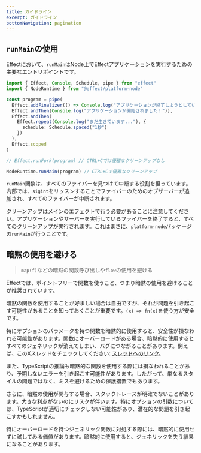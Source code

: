 ```yaml
---
title: ガイドライン
excerpt: ガイドライン
bottomNavigation: pagination
---
```


## `runMain`の使用

Effectにおいて、`runMain`はNode上でEffectアプリケーションを実行するための主要なエントリポイントです。

```ts
import { Effect, Console, Schedule, pipe } from "effect"
import { NodeRuntime } from "@effect/platform-node"

const program = pipe(
  Effect.addFinalizer(() => Console.log("アプリケーションが終了しようとしています！")),
  Effect.andThen(Console.log("アプリケーションが開始されました！")),
  Effect.andThen(
    Effect.repeat(Console.log("まだ生きています..."), {
      schedule: Schedule.spaced("1秒")
    })
  ),
  Effect.scoped
)

// Effect.runFork(program) // CTRL+Cでは優雅なクリーンアップなし

NodeRuntime.runMain(program) // CTRL+Cで優雅なクリーンアップ
```

`runMain`関数は、すべてのファイバーを見つけて中断する役割を担っています。内部では、`sigint`をリッスンすることでファイバーのためのオブザーバーが追加され、すべてのファイバーが中断されます。

クリーンアップはメインのエフェクトで行う必要があることに注意してください。アプリケーションやサーバーを実行しているファイバーを終了すると、すべてのクリーンアップが実行されます。これはまさに、`platform-node`パッケージの`runMain`が行うことです。

## 暗黙の使用を避ける

> `map(f)`などの暗黙の関数呼び出しや`flow`の使用を避ける

Effectでは、ポイントフリーで関数を使うこと、つまり暗黙の使用を避けることが推奨されています。

暗黙の関数を使用することが好ましい場合は自由ですが、それが問題を引き起こす可能性があることを知っておくことが重要です。`(x) => fn(x)`を使う方が安全です。

特にオプションのパラメータを持つ関数を暗黙的に使用すると、安全性が損なわれる可能性があります。関数にオーバーロードがある場合、暗黙的に使用するとすべてのジェネリックが消えてしまい、バグにつながることがあります。例えば、このXスレッドをチェックしてください: [スレッドへのリンク](https://twitter.com/MichaelArnaldi/status/1670715270845935616)。

また、TypeScriptの推論も暗黙的な関数を使用する際には損なわれることがあり、予期しないエラーを引き起こす可能性があります。したがって、単なるスタイルの問題ではなく、ミスを避けるための保護措置でもあります。

さらに、暗黙の使用が関与する場合、スタックトレースが明確でないことがあります。大きな利点がないのにリスクが伴います。特にオプションの引数については、TypeScriptが適切にチェックしない可能性があり、潜在的な問題を引き起こすかもしれません。

特にオーバーロードを持つジェネリック関数に対処する際には、暗黙的に使用せずに試してみる価値があります。暗黙的に使用すると、ジェネリックを失う結果になることがあります。